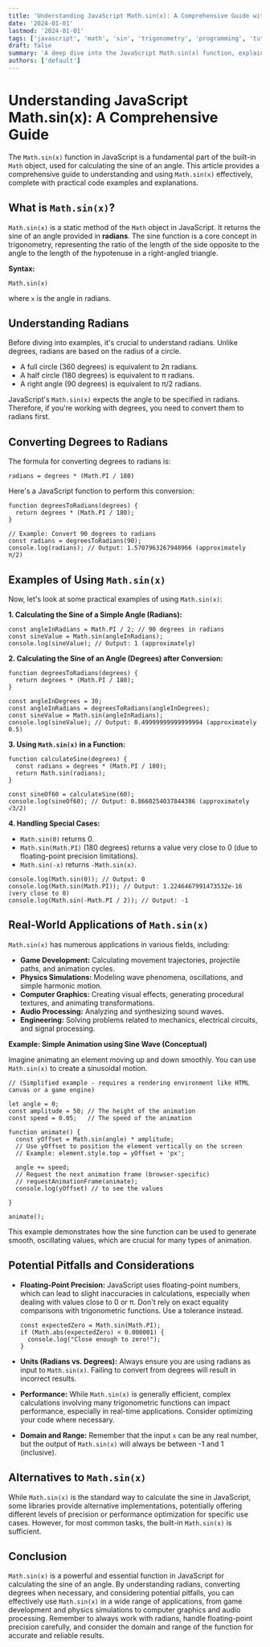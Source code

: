 ```yaml
---
title: 'Understanding JavaScript Math.sin(x): A Comprehensive Guide with Examples'
date: '2024-01-01'
lastmod: '2024-01-01'
tags: ['javascript', 'math', 'sin', 'trigonometry', 'programming', 'tutorial', 'math.sin()']
draft: false
summary: 'A deep dive into the JavaScript Math.sin(x) function, explaining its purpose, usage with radians, real-world applications, and potential pitfalls. Learn how to effectively calculate the sine of an angle in your JavaScript code.'
authors: ['default']
---
```


# Understanding JavaScript Math.sin(x): A Comprehensive Guide

The `Math.sin(x)` function in JavaScript is a fundamental part of the built-in `Math` object, used for calculating the sine of an angle. This article provides a comprehensive guide to understanding and using `Math.sin(x)` effectively, complete with practical code examples and explanations.

## What is `Math.sin(x)`?

`Math.sin(x)` is a static method of the `Math` object in JavaScript. It returns the sine of an angle provided in **radians**. The sine function is a core concept in trigonometry, representing the ratio of the length of the side opposite to the angle to the length of the hypotenuse in a right-angled triangle.

**Syntax:**

```plaintext
Math.sin(x)
```

where `x` is the angle in radians.

## Understanding Radians

Before diving into examples, it's crucial to understand radians. Unlike degrees, radians are based on the radius of a circle.

- A full circle (360 degrees) is equivalent to 2π radians.
- A half circle (180 degrees) is equivalent to π radians.
- A right angle (90 degrees) is equivalent to π/2 radians.

JavaScript's `Math.sin(x)` expects the angle to be specified in radians. Therefore, if you're working with degrees, you need to convert them to radians first.

## Converting Degrees to Radians

The formula for converting degrees to radians is:

```
radians = degrees * (Math.PI / 180)
```

Here's a JavaScript function to perform this conversion:

```plaintext
function degreesToRadians(degrees) {
  return degrees * (Math.PI / 180);
}

// Example: Convert 90 degrees to radians
const radians = degreesToRadians(90);
console.log(radians); // Output: 1.5707963267948966 (approximately π/2)
```

## Examples of Using `Math.sin(x)`

Now, let's look at some practical examples of using `Math.sin(x)`:

**1. Calculating the Sine of a Simple Angle (Radians):**

```plaintext
const angleInRadians = Math.PI / 2; // 90 degrees in radians
const sineValue = Math.sin(angleInRadians);
console.log(sineValue); // Output: 1 (approximately)
```

**2. Calculating the Sine of an Angle (Degrees) after Conversion:**

```plaintext
function degreesToRadians(degrees) {
  return degrees * (Math.PI / 180);
}

const angleInDegrees = 30;
const angleInRadians = degreesToRadians(angleInDegrees);
const sineValue = Math.sin(angleInRadians);
console.log(sineValue); // Output: 0.49999999999999994 (approximately 0.5)
```

**3. Using `Math.sin(x)` in a Function:**

```plaintext
function calculateSine(degrees) {
  const radians = degrees * (Math.PI / 180);
  return Math.sin(radians);
}

const sineOf60 = calculateSine(60);
console.log(sineOf60); // Output: 0.8660254037844386 (approximately √3/2)
```

**4. Handling Special Cases:**

- `Math.sin(0)` returns 0.
- `Math.sin(Math.PI)` (180 degrees) returns a value very close to 0 (due to floating-point precision limitations).
- `Math.sin(-x)` returns `-Math.sin(x)`.

```plaintext
console.log(Math.sin(0)); // Output: 0
console.log(Math.sin(Math.PI)); // Output: 1.2246467991473532e-16 (very close to 0)
console.log(Math.sin(-Math.PI / 2)); // Output: -1
```

## Real-World Applications of `Math.sin(x)`

`Math.sin(x)` has numerous applications in various fields, including:

- **Game Development:** Calculating movement trajectories, projectile paths, and animation cycles.
- **Physics Simulations:** Modeling wave phenomena, oscillations, and simple harmonic motion.
- **Computer Graphics:** Creating visual effects, generating procedural textures, and animating transformations.
- **Audio Processing:** Analyzing and synthesizing sound waves.
- **Engineering:** Solving problems related to mechanics, electrical circuits, and signal processing.

**Example: Simple Animation using Sine Wave (Conceptual)**

Imagine animating an element moving up and down smoothly. You can use `Math.sin(x)` to create a sinusoidal motion.

```plaintext
// (Simplified example - requires a rendering environment like HTML canvas or a game engine)

let angle = 0;
const amplitude = 50; // The height of the animation
const speed = 0.05;   // The speed of the animation

function animate() {
  const yOffset = Math.sin(angle) * amplitude;
  // Use yOffset to position the element vertically on the screen
  // Example: element.style.top = yOffset + 'px';

  angle += speed;
  // Request the next animation frame (browser-specific)
  // requestAnimationFrame(animate);
  console.log(yOffset) // to see the values

}

animate();
```

This example demonstrates how the sine function can be used to generate smooth, oscillating values, which are crucial for many types of animation.

## Potential Pitfalls and Considerations

- **Floating-Point Precision:** JavaScript uses floating-point numbers, which can lead to slight inaccuracies in calculations, especially when dealing with values close to 0 or π. Don't rely on exact equality comparisons with trigonometric functions. Use a tolerance instead.

  ```plaintext
  const expectedZero = Math.sin(Math.PI);
  if (Math.abs(expectedZero) < 0.000001) {
    console.log("Close enough to zero!");
  }
  ```

- **Units (Radians vs. Degrees):** Always ensure you are using radians as input to `Math.sin(x)`. Failing to convert from degrees will result in incorrect results.
- **Performance:** While `Math.sin(x)` is generally efficient, complex calculations involving many trigonometric functions can impact performance, especially in real-time applications. Consider optimizing your code where necessary.
- **Domain and Range:** Remember that the input `x` can be any real number, but the output of `Math.sin(x)` will always be between -1 and 1 (inclusive).

## Alternatives to `Math.sin(x)`

While `Math.sin(x)` is the standard way to calculate the sine in JavaScript, some libraries provide alternative implementations, potentially offering different levels of precision or performance optimization for specific use cases. However, for most common tasks, the built-in `Math.sin(x)` is sufficient.

## Conclusion

`Math.sin(x)` is a powerful and essential function in JavaScript for calculating the sine of an angle. By understanding radians, converting degrees when necessary, and considering potential pitfalls, you can effectively use `Math.sin(x)` in a wide range of applications, from game development and physics simulations to computer graphics and audio processing. Remember to always work with radians, handle floating-point precision carefully, and consider the domain and range of the function for accurate and reliable results.
